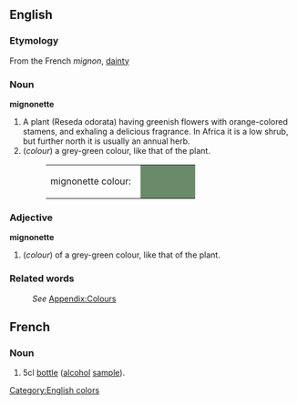{{Wikipedia}}
==English==
===Etymology===
From the French ''mignon'', [[dainty]]

===Noun===

'''mignonette'''

#A plant (Reseda odorata) having greenish flowers with orange-colored stamens, and exhaling a delicious fragrance. In Africa it is a low shrub, but further north it is usually an annual herb.
#(''colour'') a grey-green colour, like that of the plant.
#:<table><tr><td>mignonette colour: &nbsp;</td><td bgcolor="#698B69" width="80">&nbsp; </td></tr></table>

===Adjective===
'''mignonette'''
#(''colour'') of a grey-green colour, like that of the plant.
===Related words===
:''See'' [[Wiktionary_Appendix:Colours|Appendix:Colours]]

[[Category:English colors]]
==French==
===Noun===
# 5cl [[bottle]] ([[alcohol]] [[sample]]).